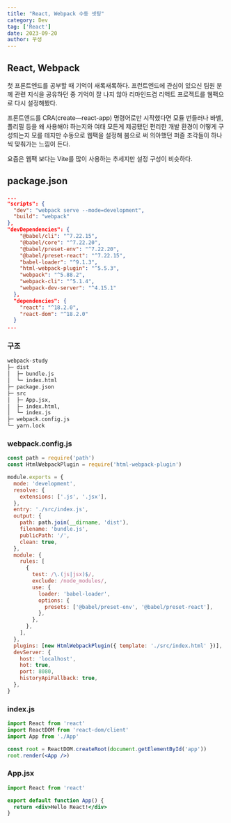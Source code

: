 ```yaml
---
title: "React, Webpack 수동 셋팅"
category: Dev
tag: ['React']
date: 2023-09-20
author: 꾸생
---
```


## React, Webpack

첫 프론트엔드를 공부할 때 기억이 새록새록하다. 프런트엔드에 관심이 있으신 팀원 분께 관련 지식을 공유하던 중 기억이 잘 나지 않아 리마인드겸 리액트 프로젝트를 웹팩으로 다시 설정해봤다.

프론트엔드를 CRA(create—react-app) 명령어로만 시작했다면 모듈 번들러나 바벨, 폴리필 등을 왜 사용해야 하는지와 여태 모든게 제공됐던 편리한 개발 환경이 어떻게 구성되는지 모를 테지만 수동으로 웹팩을 설정해 봄으로 써 의아했던 퍼즐 조각들이 하나씩 맞춰가는 느낌이 든다.

요즘은 웹팩 보다는 Vite를 많이 사용하는 추세지만 설정 구성이 비슷하다.

## package.json

```json
...
"scripts": {
  "dev": "webpack serve --mode=development",
  "build": "webpack"
},
"devDependencies": {
    "@babel/cli": "^7.22.15",
    "@babel/core": "^7.22.20",
    "@babel/preset-env": "^7.22.20",
    "@babel/preset-react": "^7.22.15",
    "babel-loader": "^9.1.3",
    "html-webpack-plugin": "^5.5.3",
    "webpack": "^5.88.2",
    "webpack-cli": "^5.1.4",
    "webpack-dev-server": "^4.15.1"
  },
  "dependencies": {
    "react": "^18.2.0",
    "react-dom": "^18.2.0"
  }
...
```

### 구조

```markdown
webpack-study
├─ dist
│  ├─ bundle.js
│  └─ index.html
├─ package.json
├─ src
│  ├─ App.jsx,
│  ├─ index.html,
│  └─ index.js
├─ webpack.config.js
└─ yarn.lock
```

### webpack.config.js

```jsx
const path = require('path')
const HtmlWebpackPlugin = require('html-webpack-plugin')

module.exports = {
  mode: 'development',
  resolve: {
    extensions: ['.js', '.jsx'],
  },
  entry: './src/index.js',
  output: {
    path: path.join(__dirname, 'dist'),
    filename: 'bundle.js',
    publicPath: '/',
    clean: true,
  },
  module: {
    rules: [
      {
        test: /\.(js|jsx)$/,
        exclude: /node_modules/,
        use: {
          loader: 'babel-loader',
          options: {
            presets: ['@babel/preset-env', '@babel/preset-react'],
          },
        },
      },
    ],
  },
  plugins: [new HtmlWebpackPlugin({ template: './src/index.html' })],
  devServer: {
    host: 'localhost',
    hot: true,
    port: 8080,
    historyApiFallback: true,
  },
}
```

### index.js

```jsx
import React from 'react'
import ReactDOM from 'react-dom/client'
import App from './App'

const root = ReactDOM.createRoot(document.getElementById('app'))
root.render(<App />)
```

### App.jsx

```jsx
import React from 'react'

export default function App() {
  return <div>Hello React!</div>
}
```
